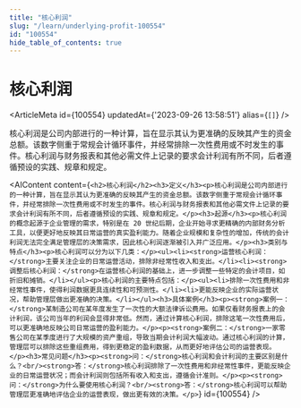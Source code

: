 ```yaml
---
title: "核心利润"
slug: "/learn/underlying-profit-100554"
id: "100554"
hide_table_of_contents: true
---
```



# 核心利润

<ArticleMeta id={100554} updatedAt={'2023-09-26 13:58:51'} alias={`[]`} />
<div className='border-solid border-b border-t-0 my-4 border-[var(--ifm-color-gray-300)]' />

核心利润是公司内部进行的一种计算，旨在显示其认为更准确的反映其产生的资金总额。该数字侧重于常规会计循环事件，并经常排除一次性费用或不时发生的事件。核心利润与财务报表和其他必需文件上记录的要求会计利润有所不同，后者遵循预设的实践、规章和规定。

<AIContent content={`<h2>核心利润</h2><h3>定义</h3><p>核心利润是公司内部进行的一种计算，旨在显示其认为更准确的反映其产生的资金总额。该数字侧重于常规会计循环事件，并经常排除一次性费用或不时发生的事件。核心利润与财务报表和其他必需文件上记录的要求会计利润有所不同，后者遵循预设的实践、规章和规定。</p><h3>起源</h3><p>核心利润的概念起源于企业管理的需求，特别是在 20 世纪后期，企业开始寻求更精确的内部财务分析工具，以便更好地反映其日常运营的真实盈利能力。随着企业规模和复杂性的增加，传统的会计利润无法完全满足管理层的决策需求，因此核心利润逐渐被引入并广泛应用。</p><h3>类别与特点</h3><p>核心利润可以分为以下几类：</p><ul><li><strong>运营核心利润：</strong>主要关注企业的日常运营活动，排除非经常性收入和支出。</li><li><strong>调整后核心利润：</strong>在运营核心利润的基础上，进一步调整一些特定的会计项目，如折旧和摊销。</li></ul><p>核心利润的主要特点包括：</p><ul><li>排除一次性费用和非经常性事件，使得利润数据更具连续性和可预测性。</li><li>更能反映企业的实际运营状况，帮助管理层做出更准确的决策。</li></ul><h3>具体案例</h3><p><strong>案例一：</strong>某制造公司在某年度发生了一次性的大额法律诉讼费用。如果仅看财务报表上的会计利润，该公司当年的利润会显得非常低。然而，通过计算核心利润，排除这笔一次性费用后，可以更准确地反映公司日常运营的盈利能力。</p><p><strong>案例二：</strong>一家零售公司在某季度进行了大规模的资产重组，导致当期会计利润大幅波动。通过核心利润的计算，管理层可以排除这些重组费用，得到更稳定的盈利数据，从而更好地评估公司的运营表现。</p><h3>常见问题</h3><p><strong>问：</strong>核心利润和会计利润的主要区别是什么？<br/><strong>答：</strong>核心利润排除了一次性费用和非经常性事件，更能反映企业的日常运营状况；而会计利润则包括所有收入和支出，遵循会计准则。</p><p><strong>问：</strong>为什么要使用核心利润？<br/><strong>答：</strong>核心利润可以帮助管理层更准确地评估企业的运营表现，做出更有效的决策。</p>`} id={100554} />
